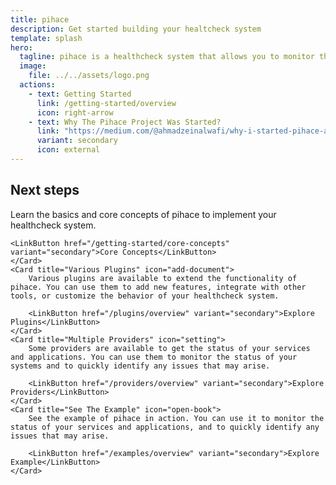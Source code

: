 ```yaml
---
title: pihace
description: Get started building your healtcheck system
template: splash
hero:
  tagline: pihace is a healthcheck system that allows you to monitor the status of your services and applications. It provides a simple and effective way to ensure that your systems are running smoothly and to quickly identify any issues that may arise.
  image:
    file: ../../assets/logo.png
  actions:
    - text: Getting Started
      link: /getting-started/overview
      icon: right-arrow
    - text: Why The Pihace Project Was Started?
      link: "https://medium.com/@ahmadzeinalwafi/why-i-started-pihace-a-smarter-way-to-handle-software-health-checks-ba070d161aaf"
      variant: secondary
      icon: external
---
```



## Next steps

<CardGrid stagger>
	<Card title="Learn The Basics" icon="pencil">
	Learn the basics and core concepts of pihace to implement your healthcheck system.

	<LinkButton href="/getting-started/core-concepts"  variant="secondary">Core Concepts</LinkButton>
	</Card>
	<Card title="Various Plugins" icon="add-document">
		Various plugins are available to extend the functionality of pihace. You can use them to add new features, integrate with other tools, or customize the behavior of your healthcheck system.

		<LinkButton href="/plugins/overview" variant="secondary">Explore Plugins</LinkButton>
	</Card>
	<Card title="Multiple Providers" icon="setting">
		Some providers are available to get the status of your services and applications. You can use them to monitor the status of your systems and to quickly identify any issues that may arise.

		<LinkButton href="/providers/overview" variant="secondary">Explore Providers</LinkButton>
	</Card>
	<Card title="See The Example" icon="open-book">
		See the example of pihace in action. You can use it to monitor the status of your services and applications, and to quickly identify any issues that may arise.

		<LinkButton href="/examples/overview" variant="secondary">Explore Example</LinkButton>
	</Card>
</CardGrid>
